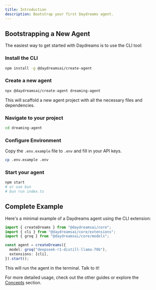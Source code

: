 ```yaml
---
title: Introduction
description: Bootstrap your first Daydreams agent.
---
```


## Bootstrapping a New Agent

The easiest way to get started with Daydreams is to use the CLI tool:

### Install the CLI

```bash
npm install -g @daydreamsai/create-agent
```

### Create a new agent

```bash
npx @daydreamsai/create-agent dreaming-agent
```

This will scaffold a new agent project with all the necessary files and
dependencies.

### Navigate to your project

```bash
cd dreaming-agent
```

### Configure Environment

Copy the `.env.example` file to `.env` and fill in your API keys.

```bash
cp .env.example .env
```

### Start your agent

```bash
npm start
# or use bun
# bun run index.ts
```

## Complete Example

Here's a minimal example of a Daydreams agent using the CLI extension:

```ts
import { createDreams } from "@daydreamsai/core";
import { cli } from "@daydreamsai/core/extensions";
import { groq } from "@daydreamsai/core/models";

const agent = createDreams({
  model: groq("deepseek-r1-distill-llama-70b"),
  extensions: [cli],
}).start();
```

This will run the agent in the terminal. Talk to it!

For more detailed usage, check out the other guides or explore the
[Concepts](/docs/concepts/core) section.
